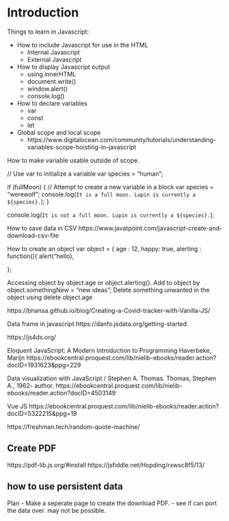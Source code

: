 # Introduction 

Things to learn in Javascript: 

- How to include Javascript for use in the HTML
  - Internal Javascript
  - External Javascript
  
- How to display Javascript output
  - using innerHTML
  - document.write()
  - window.alert()
  - console.log()
  
- How to declare variables
  - var
  - const
  - let

- Global scope and local scope
  - https://www.digitalocean.com/community/tutorials/understanding-variables-scope-hoisting-in-javascript

How to make variable usable outside of scope.

// Use var to initialize a variable
var species = "human";

if (fullMoon) {
  // Attempt to create a new variable in a block
  var species = "werewolf";
  console.log(`It is a full moon. Lupin is currently a ${species}.`);
}

console.log(`It is not a full moon. Lupin is currently a ${species}.`);

How to save data in CSV
https://www.javatpoint.com/javascript-create-and-download-csv-file


How to create an object
var object = { 
  age : 12,
  happy: true, 
  alerting : function(){
  alert("hello), 
  
}; 

Accessing object by object.age or object.alerting().
Add to object by object.somethingNew = "new ideas";
Delete something unwanted in the object using delete object.age

https://bhansa.github.io/blog/Creating-a-Covid-tracker-with-Vanilla-JS/


Data frame in javascript
https://danfo.jsdata.org/getting-started

https://js4ds.org/ 

Eloquent JavaScript: A Modern Introduction to Programming
Haverbeke, Marijn
https://ebookcentral.proquest.com/lib/nielib-ebooks/reader.action?docID=1931623&ppg=229 

Data visualization with JavaScript / Stephen A. Thomas.
Thomas, Stephen A., 1962- author.
https://ebookcentral.proquest.com/lib/nielib-ebooks/reader.action?docID=4503149

Vue JS
https://ebookcentral.proquest.com/lib/nielib-ebooks/reader.action?docID=5322215&ppg=19

https://freshman.tech/random-quote-machine/


## Create PDF

https://pdf-lib.js.org/#install 
https://jsfiddle.net/Hopding/rxwsc8f5/13/

## how to use persistent data


Plan -
Make a seperate page to create the download PDF. 
- see if can port the data over. may not be possible.  

